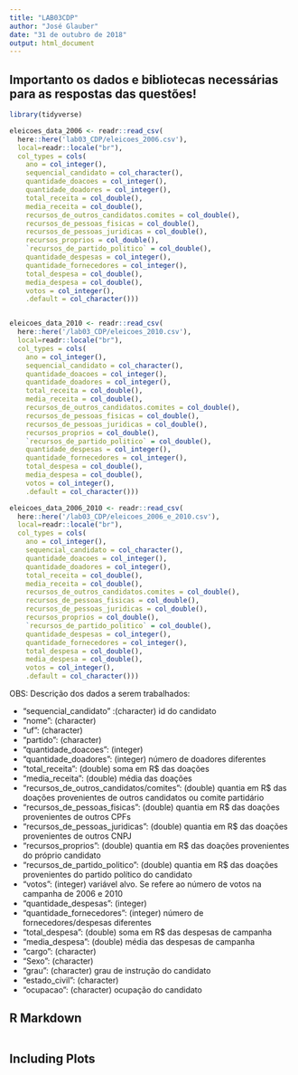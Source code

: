 ```yaml
---
title: "LAB03CDP"
author: "José Glauber"
date: "31 de outubro de 2018"
output: html_document
---
```


## Importanto os dados e bibliotecas necessárias para as respostas das questões!
```r
library(tidyverse)

eleicoes_data_2006 <- readr::read_csv(
  here::here('lab03_CDP/eleicoes_2006.csv'), 
  local=readr::locale("br"),
  col_types = cols(
    ano = col_integer(),
    sequencial_candidato = col_character(),
    quantidade_doacoes = col_integer(),
    quantidade_doadores = col_integer(),
    total_receita = col_double(),
    media_receita = col_double(),
    recursos_de_outros_candidatos.comites = col_double(),
    recursos_de_pessoas_fisicas = col_double(),
    recursos_de_pessoas_juridicas = col_double(),
    recursos_proprios = col_double(),
    `recursos_de_partido_politico` = col_double(),
    quantidade_despesas = col_integer(),
    quantidade_fornecedores = col_integer(),
    total_despesa = col_double(),
    media_despesa = col_double(),
    votos = col_integer(),
    .default = col_character()))


eleicoes_data_2010 <- readr::read_csv(
  here::here('/lab03_CDP/eleicoes_2010.csv'), 
  local=readr::locale("br"),
  col_types = cols(
    ano = col_integer(),
    sequencial_candidato = col_character(),
    quantidade_doacoes = col_integer(),
    quantidade_doadores = col_integer(),
    total_receita = col_double(),
    media_receita = col_double(),
    recursos_de_outros_candidatos.comites = col_double(),
    recursos_de_pessoas_fisicas = col_double(),
    recursos_de_pessoas_juridicas = col_double(),
    recursos_proprios = col_double(),
    `recursos_de_partido_politico` = col_double(),
    quantidade_despesas = col_integer(),
    quantidade_fornecedores = col_integer(),
    total_despesa = col_double(),
    media_despesa = col_double(),
    votos = col_integer(),
    .default = col_character()))

eleicoes_data_2006_2010 <- readr::read_csv(
  here::here('/lab03_CDP/eleicoes_2006_e_2010.csv'), 
  local=readr::locale("br"),
  col_types = cols(
    ano = col_integer(),
    sequencial_candidato = col_character(),
    quantidade_doacoes = col_integer(),
    quantidade_doadores = col_integer(),
    total_receita = col_double(),
    media_receita = col_double(),
    recursos_de_outros_candidatos.comites = col_double(),
    recursos_de_pessoas_fisicas = col_double(),
    recursos_de_pessoas_juridicas = col_double(),
    recursos_proprios = col_double(),
    `recursos_de_partido_politico` = col_double(),
    quantidade_despesas = col_integer(),
    quantidade_fornecedores = col_integer(),
    total_despesa = col_double(),
    media_despesa = col_double(),
    votos = col_integer(),
    .default = col_character()))

```

OBS: Descrição dos dados a serem trabalhados:

  * "sequencial_candidato" :(character) id do candidato
  * "nome": (character)
  * "uf": (character)
  * "partido": (character)
  * "quantidade_doacoes": (integer)
  * "quantidade_doadores": (integer) número de doadores diferentes
  * "total_receita": (double) soma em R$ das doações
  * "media_receita": (double) média das doações
  * "recursos_de_outros_candidatos/comites": (double) quantia em R$ das doações provenientes de outros candidatos ou comite partidário
  * "recursos_de_pessoas_fisicas": (double) quantia em R$ das doações provenientes de outros CPFs
  * "recursos_de_pessoas_juridicas": (double) quantia em R$ das doações provenientes de outros CNPJ
  * "recursos_proprios": (double) quantia em R$ das doações provenientes do próprio candidato
  * "recursos_de_partido_politico": (double) quantia em R$ das doações provenientes do partido político do candidato
  * "votos": (integer) variável alvo. Se refere ao número de votos na campanha de 2006 e 2010
  * "quantidade_despesas": (integer)
  * "quantidade_fornecedores": (integer) número de fornecedores/despesas diferentes
  * "total_despesa": (double) soma em R$ das despesas de campanha
  * "media_despesa": (double) média das despesas de campanha
  * "cargo": (character)
  * "Sexo":  (character)
  * "grau": (character) grau de instrução do candidato
  * "estado_civil": (character)
  * "ocupacao": (character) ocupação do candidato


## R Markdown


```r

```

## Including Plots

```r

```

